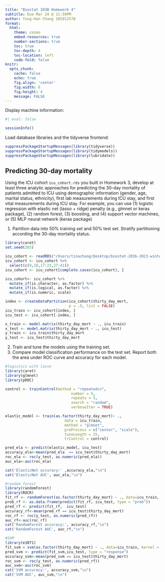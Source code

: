 ```yaml
---
title: "Biostat 203B Homework 4"
subtitle: Due Mar 24 @ 11:59PM
author: Yung-Han Chang 105912578
format:
  html:
    theme: cosmo
    embed-resources: true
    number-sections: true
    toc: true
    toc-depth: 4
    toc-location: left
    code-fold: false
knitr:
  opts_chunk: 
    cache: false    
    echo: true
    fig.align: 'center'
    fig.width: 6
    fig.height: 4
    message: FALSE
---
```


Display machine information:
```r
#| eval: false

sessionInfo()
```
Load database libraries and the tidyverse frontend:
```r

suppressPackageStartupMessages(library(tidyverse))
suppressPackageStartupMessages(library(tidymodels))
suppressPackageStartupMessages(library(lubridate))
```

## Predicting 30-day mortality

Using the ICU cohort `icu_cohort.rds` you built in Homework 3, develop at least three analytic approaches for predicting the 30-day mortality of patients admitted to ICU using demographic information (gender, age, marital status, ethnicity), first lab measurements during ICU stay, and first vital measurements during ICU stay. For example, you can use (1) logistic regression with elastic net (lasso + ridge) penalty (e.g., glmnet or keras package), (2) random forest, (3) boosting, and (4) support vector machines, or (5) MLP neural network (keras package)

1. Partition data into 50% training set and 50% test set. Stratify partitioning according the 30-day mortality status.
```r
library(caret)
set.seed(203)

icu_cohort <- readRDS("/Users/tinachang/Desktop/biostat-203b-2023-winter/hw4/icu_cohort.rds")
icu_cohort <- icu_cohort %>% 
  select(c(9,10,17:23,27:41))
icu_cohort <- icu_cohort[complete.cases(icu_cohort), ]

icu_cohort<- icu_cohort %>%
  mutate_if(is.character, as.factor) %>%
  mutate_if(is.logical, as.factor) %>%
  mutate_if(is.numeric, scale)

index <- createDataPartition(icu_cohort$thirty_day_mort,
                             p = .5, list = FALSE)
icu_train <- icu_cohort[index, ]
icu_test <- icu_cohort[-index, ]

x_train <- model.matrix(thirty_day_mort ~ ., icu_train)
x_test <- model.matrix(thirty_day_mort ~ ., icu_test)
y_train <- icu_train$thirty_day_mort
y_test <- icu_test$thirty_day_mort
```

2. Train and tune the models using the training set.
3. Compare model classification performance on the test set. Report both the area under ROC curve and accuracy for each model.
```r
#logistics with lasso
library(caret)
library(glmnet)
library(pROC)

control <- trainControl(method = "repeatedcv",
                              number = 5,
                              repeats = 5,
                              search = "random",
                              verboseIter = TRUE)

elastic_model <- train(as.factor(thirty_day_mort)~ .,
                           data = icu_train,
                           method = "glmnet",
                           preProcess = c("center", "scale"),
                           tuneLength = 25,
                           trControl = control)

pred_ela <- predict(elastic_model, icu_test)
accuracy_ela<-mean(pred_ela  == icu_test$thirty_day_mort)
roc_ela <- roc(y_test, as.numeric(pred_ela))
auc_ela<-auc(roc_ela)
```

```r
cat('ElasticNet accuracy:' ,accuracy_ela,"\n")
cat('ElasticNet AUC', auc_ela,"\n")
```

```r
#random forest
library(randomForest)
library(ROCR)
fit_rf <- randomForest(as.factor(thirty_day_mort) ~ ., data=icu_train, ntree = 300)
prob_rf <- as.data.frame(predict(fit_rf, icu_test, type = "prob"))
pred_rf <- predict(fit_rf,  icu_test)
accuracy_rf<-mean(pred_rf == icu_test$thirty_day_mort)
roc_rf <- roc(y_test, as.numeric(pred_rf))
auc_rf<-auc(roc_rf)
cat('RandomForest accuracy:', accuracy_rf,"\n")
cat('RandomForest AUC', auc_rf,"\n")
```

```r
#SVM
library(e1071)
fit_svm = svm(as.factor(thirty_day_mort) ~ ., data=icu_train, kernel = "linear", cost = 10, scale = FALSE)
pred_svm <- predict(fit_svm,icu_test, type = "response")
accuracy_svm<-mean(pred_svm == icu_test$thirty_day_mort)
roc_svm <- roc(y_test, as.numeric(pred_rf))
auc_svm<-auc(roc_svm)
cat('SVM accuracy:', accuracy_svm,"\n")
cat('SVM AUC', auc_svm,"\n")
```


